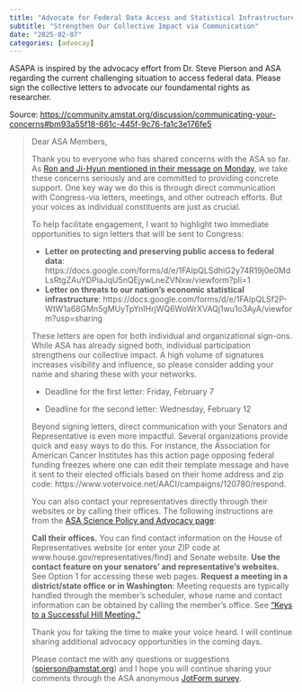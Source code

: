 ```yaml
---
title: "Advocate for Federal Data Access and Statistical Infrastructure"
subtitle: "Strengthen Our Collective Impact via Communication"
date: "2025-02-07"
categories: [advocay]
---
```


ASAPA is inspired by the advocacy effort from Dr. Steve Pierson and ASA regarding the current challenging situation to access federal data. Please sign the collective letters to advocate our foundamental rights as researcher.

Source: [https://community.amstat.org/discussion/communicating-your-concerns#bm93a55f18-661c-445f-9c76-fa1c3e176fe5](https://community.amstat.org/discussion/communicating-your-concerns#bm93a55f18-661c-445f-9c76-fa1c3e176fe5)


> Dear ASA Members,
> 
> Thank you to everyone who has shared concerns with the ASA so far. As [Ron and Ji-Hyun mentioned in their message on Monday](https://community.amstat.org/discussion/supporting-our-professional-community), we take these concerns seriously and are committed to providing concrete support. One key way we do this is through direct communication with Congress-via letters, meetings, and other outreach efforts. But your voices as individual constituents are just as crucial.
>
> To help facilitate engagement, I want to highlight two immediate opportunities to sign letters that will be sent to Congress:
>
> - **Letter on protecting and preserving public access to federal data**: https://docs.google.com/forms/d/e/1FAIpQLSdhiG2y74R19j0e0MdLsRtgZAuYDPiaJqU5nQEjywLneZVNxw/viewform?pli=1
> - **Letter on threats to our nation's economic statistical infrastructure**: https://docs.google.com/forms/d/e/1FAIpQLSf2P-WtW1a68GMn5gMUyTpYnIHrjWQ6WoWrXVAQj1wu1o3AyA/viewform?usp=sharing
> 
> These letters are open for both individual and organizational sign-ons. While ASA has already signed both, individual participation strengthens our collective impact. A high volume of signatures increases visibility and influence, so please consider adding your name and sharing these with your networks.
>       
> - Deadline for the first letter: Friday, February 7
>
> - Deadline for the second letter: Wednesday, February 12
>
> Beyond signing letters, direct communication with your Senators and Representative is even more impactful. Several organizations provide quick and easy ways to do this. For instance, the Association for American Cancer Institutes has this action page opposing federal funding freezes where one can edit their template message and have it sent to their elected officials based on their home address and zip code: https://www.votervoice.net/AACI/campaigns/120780/respond.
> 
> You can also contact your representatives directly through their websites or by calling their offices. The following instructions are from the [ASA Science Policy and Advocacy page](ASA Science Policy and Advocacy page):
>         
> **Call their offices.** You can find contact information on the House of Representatives website (or enter your ZIP code at www.house.gov/representatives/find) and Senate website.
> **Use the contact feature on your senators' and representative's websites.** See Option 1 for accessing these web pages.
> **Request a meeting in a district/state office or in Washington**: Meeting requests are typically handled through the member's scheduler, whose name and contact information can be obtained by calling the member's office. See ["Keys to a Successful Hill Meeting."](https://www.amstat.org/docs/default-source/amstat-documents/pol-successfulhillmeetingtips.pdf?v=1.1)
>
> Thank you for taking the time to make your voice heard. I will continue sharing additional advocacy opportunities in the coming days.
>
> Please contact me with any questions or suggestions ([spierson@amstat.org](mailto:spierson@amstat.org)) and I hope you will continue sharing your comments through the ASA anonymous [JotForm survey](https://form.jotform.com/zzlalo/member-input).